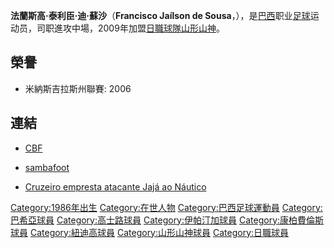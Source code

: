 {{Football player infobox 
| playername = 泰達
| image = 	
| fullname = Francisco Jaílson de Sousa 
| height = {{height|m=1.70}}
| dateofbirth = {{birth date and age|1986|11|29}} 
| cityofbirth = [[伊塔皮波卡|伊達比保卡]] 
| countryofbirth = [[巴西|巴西]] 
| currentclub  = [[山形山神|山形山神]] 
| clubnumber = 32
| position = [[中場|進攻中場]]
| youthyears = 2001-2003
| youthclubs = 伊達比保卡-CE 
| years = 2003-2005 <br /> 2006 <br /> 2006 <br /> 2007 <br /> 2007 <br /> 2007 <br /> 2008 <br /> 2008 <br /> 2009-
| clubs = [[巴伊亚竞技俱乐部|巴希亞]] <br /> [[高士路|高士路]] <br /> [[伊帕汀加體育會|伊帕汀加]] (借用) <br /> 瓜蘭尼-MG (借用) <br /> {{tsl|en|Associação Desportiva Cabofriense||康柏費倫斯}} (借用) <br /> [[紐迪高體育會|紐迪高]] (借用) <br /> 瓜蘭尼-MG (借用) <br /> [[高士路|高士路]] <br /> [[山形山神|山形山神]] (借用)
| caps(goals) =
| nationalyears = 
| nationalteam =
| nationalcaps(goals) =   
}}

'''法蘭斯高·泰利臣·迪·蘇沙'''（'''Francisco Jaílson de Sousa'''，{{bd|1986年|11月29日|||C}}），是[[巴西|巴西]]职业[[足球|足球]]运动员，司职進攻中場，2009年加盟[[日本職業足球聯賽|日職球隊]][[山形山神|山形山神]]。

== 榮譽 ==
* 米納斯吉拉斯州聯賽: 2006

== 連結 ==
* {{pt icon}} [http://200.159.15.35/registro/registro.aspx?s=161318 CBF]{{dead link|date=2018年3月 |bot=InternetArchiveBot |fix-attempted=yes }}
* {{en icon}} [https://web.archive.org/web/20080706163205/http://www.sambafoot.co.uk/players/1231_Jaja.html sambafoot]
* {{pt icon}} [https://web.archive.org/web/20110706152238/http://www.cruzeiro.com.br/noticias/?noti=307 Cruzeiro empresta atacante Jajá ao Náutico]

{{DEFAULTSORT:Francisco Jailson de Sousa}}

[[Category:1986年出生|Category:1986年出生]]
[[Category:在世人物|Category:在世人物]]
[[Category:巴西足球運動員|Category:巴西足球運動員]]
[[Category:巴希亞球員|Category:巴希亞球員]]
[[Category:高士路球員|Category:高士路球員]]
[[Category:伊帕汀加球員|Category:伊帕汀加球員]]
[[Category:康柏費倫斯球員|Category:康柏費倫斯球員]]
[[Category:紐迪高球員|Category:紐迪高球員]]
[[Category:山形山神球員|Category:山形山神球員]]
[[Category:日職球員|Category:日職球員]]